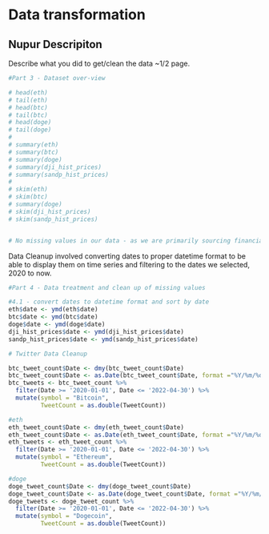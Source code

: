 # Data transformation

## Nupur Descripiton

Describe what you did to get/clean the data ~1/2 page.

```r

#Part 3 - Dataset over-view

# head(eth)
# tail(eth)
# head(btc)
# tail(btc)
# head(doge)
# tail(doge)
# 
# summary(eth)
# summary(btc)
# summary(doge)
# summary(dji_hist_prices)
# summary(sandp_hist_prices)
# 
# skim(eth)
# skim(btc)
# summary(doge)
# skim(dji_hist_prices)
# skim(sandp_hist_prices)


# No missing values in our data - as we are primarily sourcing financial data
```

Data Cleanup involved converting dates to proper datetime format to be able to display them on time series and filtering to the dates we selected, 2020 to now.

```r
#Part 4 - Data treatment and clean up of missing values

#4.1 - convert dates to datetime format and sort by date
eth$date <- ymd(eth$date)
btc$date <- ymd(btc$date)
doge$date <- ymd(doge$date)
dji_hist_prices$date <- ymd(dji_hist_prices$date)
sandp_hist_prices$date <- ymd(sandp_hist_prices$date)

# Twitter Data Cleanup

btc_tweet_count$Date <- dmy(btc_tweet_count$Date)
btc_tweet_count$Date <- as.Date(btc_tweet_count$Date, format ="%Y/%m/%d")
btc_tweets <- btc_tweet_count %>%
  filter(Date >= '2020-01-01', Date <= '2022-04-30') %>%
  mutate(symbol = "Bitcoin",
         TweetCount = as.double(TweetCount))

#eth
eth_tweet_count$Date <- dmy(eth_tweet_count$Date)
eth_tweet_count$Date <- as.Date(eth_tweet_count$Date, format ="%Y/%m/%d")
eth_tweets <- eth_tweet_count %>%
  filter(Date >= '2020-01-01', Date <= '2022-04-30') %>%
  mutate(symbol = "Ethereum",
         TweetCount = as.double(TweetCount))

#doge
doge_tweet_count$Date <- dmy(doge_tweet_count$Date)
doge_tweet_count$Date <- as.Date(doge_tweet_count$Date, format ="%Y/%m/%d")
doge_tweets <- doge_tweet_count %>%
  filter(Date >= '2020-01-01', Date <= '2022-04-30') %>%
  mutate(symbol = "Dogecoin",
         TweetCount = as.double(TweetCount))

```

